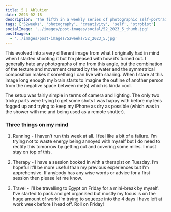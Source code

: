 ```yaml
---
title: 5 | Ablution
date: 2023-02-18
description: 'The fifth in a weekly series of photographic self-portraits of Stuart Mackenzie.'
tags: ['52weeks', 'photography', 'creativity', 'self', 'strobist']
socialImage: '../images/post-images/social/52_2023_5_thumb.jpg'
postImages:
  - '../images/post-images/52weeks/52_2023_5.jpg'
---
```



<GatsbyImage
  alt="A symetrical image of a man in profile showering, water drips of of his beard"
  title="Five - Ablution"
  image={getImage(props.data.mdx.frontmatter.postImages[0])}
  className="imageFull"
/>

This evolved into a very different image from what I originally had in mind when I started shooting it but I’m pleased with how it’s turned out. I generally hate any photographs of me from this angle, but the combination of the texture and movement created by the water and the symmetrical composition makes it something I can live with sharing. When I stare at this image long enough my brain starts to imagine the outline of another person from the negative space between me(s) which is kinda cool.

The setup was fairly simple in terms of camera and lighting. The only two tricky parts were trying to get some shots I was happy with before my lens fogged up and trying to keep my iPhone as dry as possible (which was in the shower with me and being used as a remote shutter).

### Three things on my mind

1. Running - I haven’t run this week at all. I feel like a bit of a failure. I’m trying not to waste energy being annoyed with myself but I do need to rectify this tomorrow by getting out and covering some miles. I must stay on top of this.

2. Therapy - I have a session booked in with a therapist on Tuesday. I’m hopeful it’ll be more useful than my previous experiences but I’m apprehensive. If anybody has any wise words or advice for a first session then please let me know.

3. Travel - I’ll be travelling to Egypt on Friday for a mini-break by myself. I’ve started to pack and get organised but mostly my focus is on the huge amount of work I’m trying to squeeze into the 4 days I have left at work week before I head off. Roll on Friday!
